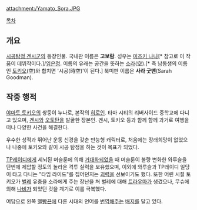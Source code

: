 {{{+1 大和ソラ / Sora Yamato }}}

attachment:/Yamato_Sora.JPG

[[목차]]

== 개요 ==
[[시공탐정 겐시군]]의 등장인물. 국내판 이름은 '''고보람'''. 성우는 [[미즈키 나나]][* 참고로 이 작품이 데뷔작이다.]/[[임은정]]. 이름의 유래는 공간을 뜻하는 [[소라]](空).[* 즉 남동생의 이름인 [[토키오]](空)와 합치면 '시공(時空)'이 된다.] 북미판 이름은 '''사라 굿맨'''(Sarah Goodman).

== 작중 행적 ==
[[야마토 토키오]]의 쌍둥이 누나로, 본작의 [[히로인]]. 타마 시티의 리버사이드 중학교에 다니고 있으며, [[겐시]]와 [[오토탄]]을 발굴한 장본인. 겐시, 토키오 등과 함께 함께 과거로 여행을 떠나 다양한 사건을 해결한다.

우수한 성적과 뛰어난 운동 신경을 갖춘 만능형 캐릭터로, 처음에는 장래희망이 없었으나 나중에 토키오와 같이 시공 탐정을 하는 것이 목표가 되었다.

{{{#!html
<iframe width="560" height="315" src="http://www.youtube.com/embed/tkUYJN9aTck" frameborder="0" allowfullscreen></iframe>
}}}

[[TP레이디]]에게 세뇌된 머슬룬에 의해 [[거대화]]되었을 때 머슬룬이 불량 변화한 와루슬을 단번에 제압할 정도의 놀라운 격투 실력을 보유했으며, 이외에 와루슬과 TP레이디 일당이 타고 다니는 "타임 라이드"를 집어던지는 [[괴력]]을 선보이기도 했다. 또한 어린 시절 토키오가 [[벌레]] 유충을 소라에게 주는 장난을 쳐 벌레에 대해 [[트라우마]]가 생겼으나, 무슈에 의해 [[나비]]가 되었던 것을 계기로 이를 극복했다.

여담으로 왼쪽 [[멜빵]]끈에 다른 시대의 언어를 [[번역]]해주는 [[배지]]를 달고 있다.
